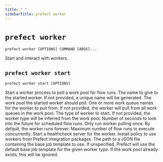 ```yaml
---
title: " "
sidebarTitle: prefect worker
---
```


# `prefect worker`



```command
prefect worker [OPTIONS] COMMAND [ARGS]...
```



<Info>
Start and interact with workers.
</Info>








## `prefect worker start`



```command
prefect worker start [OPTIONS]
```



<Info>
Start a worker process to poll a work pool for flow runs.
</Info>






<AccordionGroup>




<Accordion title="Options" defaultOpen>

<ResponseField name="-n">
    The name to give to the started worker. If not provided, a unique name will be generated.
</ResponseField>

<ResponseField name="-p">
    The work pool the started worker should poll.
</ResponseField>

<ResponseField name="-q">
    One or more work queue names for the worker to pull from. If not provided, the worker will pull from all work queues in the work pool.
</ResponseField>

<ResponseField name="-t">
    The type of worker to start. If not provided, the worker type will be inferred from the work pool.
</ResponseField>

<ResponseField name="--prefetch-seconds">
    Number of seconds to look into the future for scheduled flow runs.
</ResponseField>

<ResponseField name="--run-once">
    Only run worker polling once. By default, the worker runs forever.
</ResponseField>

<ResponseField name="-l">
    Maximum number of flow runs to execute concurrently.
</ResponseField>

<ResponseField name="--with-healthcheck">
    Start a healthcheck server for the worker.
</ResponseField>

<ResponseField name="--install-policy">
    Install policy to use workers from Prefect integration packages.
</ResponseField>

<ResponseField name="--base-job-template">
    The path to a JSON file containing the base job template to use. If unspecified, Prefect will use the default base job template for the given worker type. If the work pool already exists, this will be ignored.
</ResponseField>

</Accordion>

</AccordionGroup>
